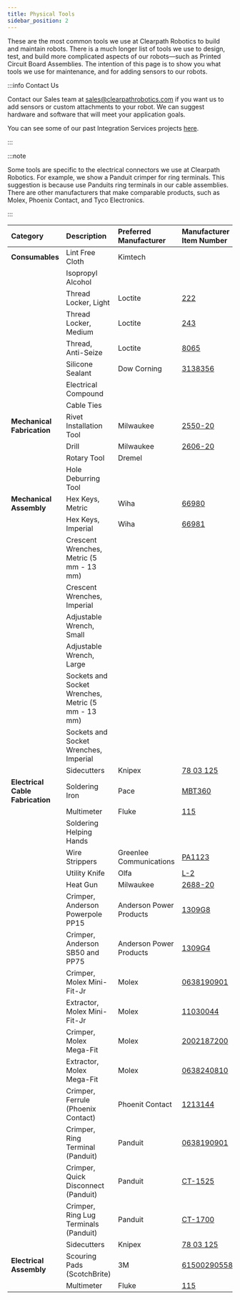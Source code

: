 ```yaml
---
title: Physical Tools
sidebar_position: 2
---
```


These are the most common tools we use at Clearpath Robotics to build and maintain robots.
There is a much longer list of tools we use to design, test, and build more complicated aspects of our robots—such as Printed Circuit Board Assemblies.
The intention of this page is to show you what tools we use for maintenance, and for adding sensors to our robots.

:::info Contact Us

Contact our Sales team at sales@clearpathrobotics.com if you want us to add sensors or custom attachments to your robot.
We can suggest hardware and software that will meet your application goals.

You can see some of our past Integration Services projects [here](https://clearpathrobotics.com/integration-services/).

:::

:::note

Some tools are specific to the electrical connectors we use at Clearpath Robotics.
For example, we show a Panduit crimper for ring terminals.
This suggestion is because use Panduits ring terminals in our cable assemblies.
There are other manufacturers that make comparable products, such as Molex, Phoenix Contact, and Tyco Electronics.

:::

| Category                         | Description                                        | Preferred Manufacturer  | Manufacturer Item Number                                                                                                         |
| :------------------------------- | :------------------------------------------------- | :---------------------- | :------------------------------------------------------------------------------------------------------------------------------- |
| **Consumables**                  | Lint Free Cloth                                    | Kimtech                 |                                                                                                                                  |
|                                  | Isopropyl Alcohol                                  |                         |                                                                                                                                  |
|                                  | Thread Locker, Light                               | Loctite                 | [222](https://www.mcmaster.com/1810A27/)                                                                                         |
|                                  | Thread Locker, Medium                              | Loctite                 | [243](https://www.mcmaster.com/91458A115/)                                                                                       |
|                                  | Thread, Anti-Seize                                 | Loctite                 | [8065](https://www.mcmaster.com/1019A11/)                                                                                        |
|                                  | Silicone Sealant                                   | Dow Corning             | [3138356](https://www.mcmaster.com/7587A2/)                                                                                      |
|                                  | Electrical Compound                                |                         |                                                                                                                                  |
|                                  | Cable Ties                                         |                         |                                                                                                                                  |
| **Mechanical Fabrication**       | Rivet Installation Tool                            | Milwaukee               | [2550-20](https://www.milwaukeetool.com/Products/Power-Tools/Specialty-Tools/Rivet-Tools/2550-20)                                |
|                                  | Drill                                              | Milwaukee               | [2606-20](https://www.milwaukeetool.com/Products/Power-Tools/Drilling/Drill-Drivers/2606-20)                                     |
|                                  | Rotary Tool                                        | Dremel                  |                                                                                                                                  |
|                                  | Hole Deburring Tool                                |                         |                                                                                                                                  |
| **Mechanical Assembly**          | Hex Keys, Metric                                   | Wiha                    | [66980](https://www.digikey.ca/en/products/detail/wiha/66980/11658234)                                                           |
|                                  | Hex Keys, Imperial                                 | Wiha                    | [66981](https://www.digikey.ca/en/products/detail/wiha/66981/11658233?s=N4IgTCBcDaICwGYCMBaAbGgnADlQOQBEQBdAXyA)                 |
|                                  | Crescent Wrenches, Metric (5 mm - 13 mm)           |                         |                                                                                                                                  |
|                                  | Crescent Wrenches, Imperial                        |                         |                                                                                                                                  |
|                                  | Adjustable Wrench, Small                           |                         |                                                                                                                                  |
|                                  | Adjustable Wrench, Large                           |                         |                                                                                                                                  |
|                                  | Sockets and Socket Wrenches, Metric (5 mm - 13 mm) |                         |                                                                                                                                  |
|                                  | Sockets and Socket Wrenches, Imperial              |                         |                                                                                                                                  |
|                                  | Sidecutters                                        | Knipex                  | [78 03 125](https://www.digikey.ca/en/products/detail/knipex-tools-lp/78-03-125/10451639)                                        |
| **Electrical Cable Fabrication** | Soldering Iron                                     | Pace                    | [MBT360](https://paceworldwide.com/mbt360-multi-channel-soldering-and-rework-station-w-td-200-and-sx-100)                        |
|                                  | Multimeter                                         | Fluke                   | [115](https://www.digikey.ca/en/products/detail/fluke-electronics/FLUKE-115/1506332)                                             |
|                                  | Soldering Helping Hands                            |                         |                                                                                                                                  |
|                                  | Wire Strippers                                     | Greenlee Communications | [PA1123](https://www.digikey.ca/en/products/detail/tempo-communications/PA1123/1990599)                                          |
|                                  | Utility Knife                                      | Olfa                    | [L-2](https://olfa.com/collections/professional/products/18mm-l-2-rubber-inset-utility-knife#shop)                               |
|                                  | Heat Gun                                           | Milwaukee               | [2688-20](https://www.milwaukeetool.com/Products/Power-Tools/Specialty-Tools/Heating-Tools/2688-20)                              |
|                                  | Crimper, Anderson Powerpole PP15                   | Anderson Power Products | [1309G8](https://www.digikey.ca/en/products/detail/anderson-power-products-inc/1309G8/10647425?s=N4IgTCBcDaIIwGYAMBOA4gDhAXQL5A) |
|                                  | Crimper, Anderson SB50 and PP75                    | Anderson Power Products | [1309G4](https://www.digikey.ca/en/products/detail/anderson-power-products-inc/1309G4/10650073)                                  |
|                                  | Crimper, Molex Mini-Fit-Jr                         | Molex                   | [0638190901](https://www.digikey.ca/en/products/detail/molex/0638190901/9655931?s=N4IgTCBcDaIAwDYDMAOAjATjltIC6AvkA)             |
|                                  | Extractor, Molex Mini-Fit-Jr                       | Molex                   | [11030044](https://www.digikey.ca/en/products/detail/molex/0011030044/210947?s=N4IgTCBcDaIIxwAwGZGICzpAXQL5A)                    |
|                                  | Crimper, Molex Mega-Fit                            | Molex                   | [2002187200](https://www.digikey.ca/en/products/detail/molex/2002187200/14311428?s=N4IgTCBcDa4AxzARgBwHYwJAXQL5A)                |
|                                  | Extractor, Molex Mega-Fit                          | Molex                   | [0638240810](https://www.digikey.ca/en/products/detail/molex/0638240810/11657656?s=N4IgTCBcDaIGwGYAcYAsAGJBGdIC6AvkA)            |
|                                  | Crimper, Ferrule (Phoenix Contact)                 | Phoenit Contact         | [1213144](https://www.digikey.ca/en/products/detail/phoenix-contact/1213144/5875365)                                             |
|                                  | Crimper, Ring Terminal (Panduit)                   | Panduit                 | [0638190901](https://www.digikey.ca/en/products/detail/panduit-corp/CT-1550/447992)                                              |
|                                  | Crimper, Quick Disconnect (Panduit)                | Panduit                 | [CT-1525](https://www.digikey.ca/en/products/detail/panduit-corp/CT-1525/447991?s=N4IgTCBcDaIMIBUC0BGArGNIC6BfIA)                |
|                                  | Crimper, Ring Lug Terminals (Panduit)              | Panduit                 | [CT-1700](https://www.digikey.ca/en/products/detail/panduit-corp/CT-1700/447996?s=N4IgTCBcDaIMYBcC0BGA7ABgyAugXyA)               |
|                                  | Sidecutters                                        | Knipex                  | [78 03 125](https://www.digikey.ca/en/products/detail/knipex-tools-lp/78-03-125/10451639)                                        |
| **Electrical Assembly**          | Scouring Pads (ScotchBrite)                        | 3M                      | [61500290558](https://www.digikey.ca/en/products/detail/3m/61500290558/3589749)                                                  |
|                                  | Multimeter                                         | Fluke                   | [115](https://www.digikey.ca/en/products/detail/fluke-electronics/FLUKE-115/1506332)                                             |
